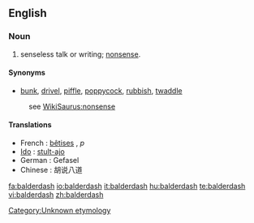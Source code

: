 {{wikipedia}}
==English==

===Noun===
{{en-noun|-}}
# senseless talk or writing; [[nonsense]].
<!-- # a rapidly receding hairline
# {{vulgar}} adulterated wine --> 

====Synonyms====
*[[bunk]], [[drivel]], [[piffle]], [[poppycock]], [[rubbish]], [[twaddle]]
:see [[WikiSaurus:nonsense]]

====Translations====
* French : [[bêtise]]s {{f}}, ''p''
* [[w:Ido|Ido]] : [[stulto|stult-ajo]]
* German : Gefasel {{n}} 
* Chinese : 胡说八道

<!--SOED-->

[[Category:Unknown etymology]]

[[fa:balderdash]]
[[io:balderdash]]
[[it:balderdash]]
[[hu:balderdash]]
[[te:balderdash]]
[[vi:balderdash]]
[[zh:balderdash]]